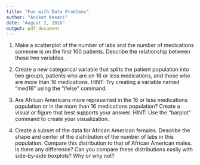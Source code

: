 ```yaml
---
title: "Fun with Data Problems"
author: "Aniket Kesari"
date: "August 2, 2016"
output: pdf_document
---
```


1. Make a scatterplot of the number of labs and the number of medications someone is on the first 100 patients. Describe the relationship between these two variables.

2.  Create a new categorical variable that splits the patient population into two groups, patients who are on 16 or less medications, and those who are more than 16 medications. HINT: Try creating a variable named "med16" using the "ifelse" command.

3.  Are African Americans more represented in the 16 or less medications population or in the more than 16 medications population? Create a visual or figure that best supports your answer. HINT: Use the "barplot" command to create your visualization.

4.  Create a subset of the data for African American females. Describe the shape and center of the distribution of the number of labs in this population. Compare this distribution to that of African American males. Is there any difference? Can you compare these distributions easily with side-by-side boxplots? Why or why not?
